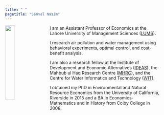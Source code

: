 ```yaml
---
title: " "
pagetitle: "Sanval Nasim"
---
```


<link rel="stylesheet" href="styles.css" type="text/css">

<img src="images/pic1.jpg" style="width:25%; border: 0px solid; margin-right: 20px" align="left">

I am an Assistant Professor of Economics at the Lahore University of Management Sciences ([LUMS](https://lums.edu.pk)). 

I research air pollution and water management using behavioral experiments, optimal control, and cost-benefit analysis.

I am also a research fellow at the Institute of Development and Economic Alternatives ([IDEAS](https://ideaspak.org)), the Mahbub ul Haq Research Centre ([MHRC](https://mhrc.lums.edu.pk)), and the Centre for Water Informatics and Technology ([WIT](https://wit.lums.edu.pk)).

I obtained my PhD in Environmental and Natural Resource Economics from the University of California, Riverside in 2015 and a BA in Economics-Mathematics and in History from Colby College in 2008.